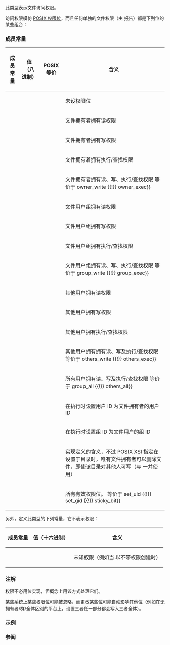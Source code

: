 {{cpp/filesystem/title|perms}}
{{cpp/filesystem/navbar}}
{{dcl begin}}
{{dcl header|filesystem}}
{{dcl|since=c++17|1=
enum class perms;
}}
{{dcl end}}

此类型表示文件访问权限。

{{satisfies bitmask|perms}}

访问权限模仿 [http://pubs.opengroup.org/onlinepubs/9699919799/basedefs/sys_stat.h.html POSIX 权限位]，而且任何单独的文件权限（由 {{lc|std::filesystem::status|filesystem::status}} 报告）都是下列位的某些组合：

===成员常量===
{| class="wikitable" style="text-align:left; font-size:85%; max-width:90em;"
|-
! 成员常量
! 值（八进制）
! POSIX 等价
! 含义
|-
| {{tt|none}}
| {{c|0}}
|
| 未设权限位
|-
| {{tt|owner_read}}
| {{c|0400}}
| {{c|S_IRUSR}}
| 文件拥有者拥有读权限
|-
| {{tt|owner_write}}
| {{c|0200}}
| {{c|S_IWUSR}}
| 文件拥有者拥有写权限
|-
| {{tt|owner_exec}}
| {{c|0100}}
| {{c|S_IXUSR}}
| 文件拥有着拥有执行/查找权限
|-
| {{tt|owner_all}}
| {{c|0700}}
| {{c|S_IRWXU}}
| 文件拥有者拥有读、写、执行/查找权限
等价于 {{c|owner_read {{!}} owner_write {{!}} owner_exec}}
|-
| {{tt|group_read}}
| {{c|040}}
| {{c|S_IRGRP}}
| 文件用户组拥有读权限
|-
| {{tt|group_write}}
| {{c|020}}
| {{c|S_IWGRP}}
| 文件用户组拥有写权限
|-
| {{tt|group_exec}}
| {{c|010}}
| {{c|S_IXGRP}}
| 文件用户组拥有执行/查找权限
|-
| {{tt|group_all}}
| {{c|070}}
| {{c|S_IRWXG}}
| 文件用户组拥有读、写、执行/查找权限
等价于 {{c|group_read {{!}} group_write {{!}} group_exec}}
|-
| {{tt|others_read}}
| {{c|04}}
| {{c|S_IROTH}}
| 其他用户拥有读权限
|-
| {{tt|others_write}}
| {{c|02}}
| {{c|S_IWOTH}}
| 其他用户拥有写权限
|-
| {{tt|others_exec}}
| {{c|01}}
| {{c|S_IXOTH}}
| 其他用户拥有执行/查找权限
|-
| {{tt|others_all}}
| {{c|07}}
| {{c|S_IRWXO}}
| 其他用户拥有拥有读、写及执行/查找权限
等价于 {{c|others_read {{!}} others_write {{!}} others_exec}}
|-
| {{tt|all}}
| {{c|0777}}
|
| 所有用户拥有读、写及执行/查找权限
等价于 {{c|owner_all {{!}} group_all {{!}} others_all}}
|-
| {{tt|set_uid}}
| {{c|04000}}
| {{c|S_ISUID}}
| 在执行时设置用户 ID 为文件拥有者的用户 ID
|-
| {{tt|set_gid}}
| {{c|02000}}
| {{c|S_ISGID}}
| 在执行时设置组 ID 为文件用户的组 ID
|-
| {{tt|sticky_bit}}
| {{c|01000}}
| {{c|S_ISVTX}}
| 实现定义的含义，不过 POSIX XSI 指定在设置于目录时，唯有文件拥有者可以删除文件，即使该目录对其他人可写（与 {{c|/tmp}} 一并使用）
|-
| {{tt|mask}}
| {{c|07777}}
|
| 所有有效权限位。
等价于 {{c|all {{!}} set_uid {{!}} set_gid {{!}} sticky_bit}}
|}

另外，定义此类型的下列常量，它不表示权限：

{| class="wikitable" style="text-align:left; font-size:85%; max-width:90em;"
|-
! 成员常量
! 值（十六进制）
! 含义
|-
| {{tt|unknown}}
| {{c|0xFFFF}}
| 未知权限（例如当 {{lc|std::filesystem::file_status|filesystem::file_status}} 以不带权限创建时）
|}

===注解===
权限不必用位实现，但概念上用该方式处理它们。

某些系统上某些权限位可能被忽略，而更改某些位可能自动影响其他位（例如在无拥有者/群/全体区别的平台上，设置三者任一部分都会写入三者全体）。

===示例===
{{cpp/filesystem/permissions_example}}

===参阅===
{{dsc begin}}
{{dsc inc|cpp/filesystem/dsc status}}
{{dsc inc|cpp/filesystem/dsc permissions}}
{{dsc end}}

{{langlinks|en|es|ja}}